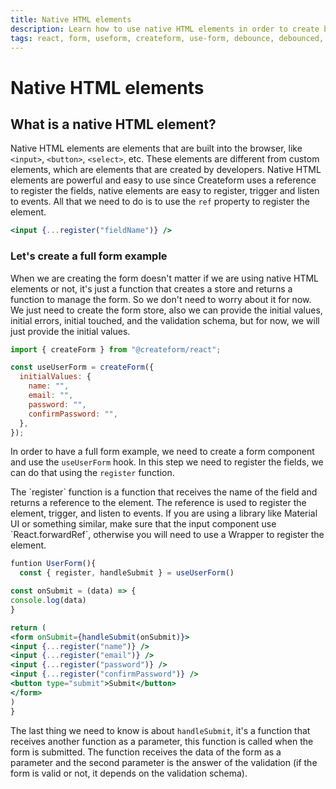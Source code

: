 ```yaml
---
title: Native HTML elements
description: Learn how to use native HTML elements in order to create better forms.
tags: react, form, useform, createform, use-form, debounce, debounced, hook, native-forms, html, input, select, radio, checkbox
---
```


# Native HTML elements

## What is a native HTML element?

Native HTML elements are elements that are built into the browser, like `<input>`, `<button>`, `<select>`, etc. These elements are different from custom elements, which are elements that are created by developers. Native HTML elements are powerful and easy to use since Createform uses a reference to register the fields, native elements are easy to register, trigger and listen to events. All that we need to do is to use the `ref` property to register the element.

```jsx copy
<input {...register("fieldName")} />
```


### Let's create a full form example

When we are creating the form doesn't matter if we are using native HTML elements or not, it's just a function that creates a store and returns a function to manage the form. So we don't need to worry about it for now. We just need to create the form store, also we can provide the initial values, initial errors, initial touched, and the validation schema, but for now, we will just provide the initial values.

```javascript
import { createForm } from "@createform/react";

const useUserForm = createForm({
  initialValues: {
    name: "",
    email: "",
    password: "",
    confirmPassword: "",
  },
});
```

In order to have a full form example, we need to create a form component and use the `useUserForm` hook. In this step we need to register the fields, we can do that using the `register` function.

<Callout type="info">
  The `register` function is a function that receives the name of the field and
  returns a reference to the element. The reference is used to register the
  element, trigger, and listen to events. If you are using a library like
  Material UI or something similar, make sure that the input component use
  `React.forwardRef`, otherwise you will need to use a Wrapper to register the
  element.
</Callout>

```jsx copy
funtion UserForm(){
  const { register, handleSubmit } = useUserForm()

const onSubmit = (data) => {
console.log(data)
}

return (
<form onSubmit={handleSubmit(onSubmit)}>
<input {...register("name")} />
<input {...register("email")} />
<input {...register("password")} />
<input {...register("confirmPassword")} />
<button type="submit">Submit</button>
</form>
)
}

```

The last thing we need to know is about `handleSubmit`, it's a function that receives another function as a parameter, this function is called when the form is submitted. The function receives the data of the form as a parameter and the second parameter is the answer of the validation (if the form is valid or not, it depends on the validation schema).
